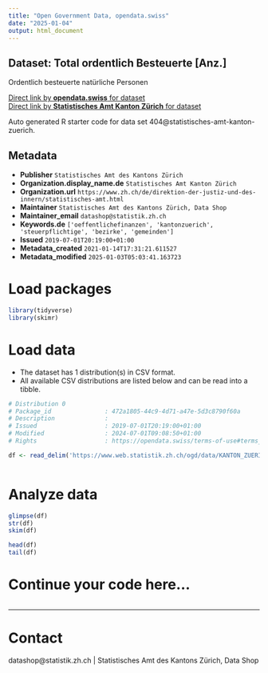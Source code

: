 ```yaml
---
title: "Open Government Data, opendata.swiss"
date: "2025-01-04"
output: html_document
---
```


## Dataset: Total ordentlich Besteuerte [Anz.]

Ordentlich besteuerte natürliche Personen

[Direct link by **opendata.swiss** for dataset](https://opendata.swiss/de/dataset/total-ordentlich-besteuerte-anz)<br>
[Direct link by **Statistisches Amt Kanton Zürich** for dataset](https://www.zh.ch/de/politik-staat/gemeinden/gemeindeportraet.html)

Auto generated R starter code for data set 404@statistisches-amt-kanton-zuerich.

## Metadata

- **Publisher** `Statistisches Amt des Kantons Zürich`
- **Organization.display_name.de** `Statistisches Amt Kanton Zürich`
- **Organization.url** `https://www.zh.ch/de/direktion-der-justiz-und-des-innern/statistisches-amt.html`
- **Maintainer** `Statistisches Amt des Kantons Zürich, Data Shop`
- **Maintainer_email** `datashop@statistik.zh.ch`
- **Keywords.de** `['oeffentlichefinanzen', 'kantonzuerich', 'steuerpflichtige', 'bezirke', 'gemeinden']`
- **Issued** `2019-07-01T20:19:00+01:00`
- **Metadata_created** `2021-01-14T17:31:21.611527`
- **Metadata_modified** `2025-01-03T05:03:41.163723`


# Load packages

```r

library(tidyverse)
library(skimr)

```

# Load data

-   The dataset has 1 distribution(s) in CSV format.
-   All available CSV distributions are listed below and can be read into a tibble.

```r

# Distribution 0
# Package_id               : 472a1805-44c9-4d71-a47e-5d3c8790f60a
# Description              : 
# Issued                   : 2019-07-01T20:19:00+01:00
# Modified                 : 2024-07-01T09:08:50+01:00
# Rights                   : https://opendata.swiss/terms-of-use#terms_by

df <- read_delim('https://www.web.statistik.zh.ch/ogd/data/KANTON_ZUERICH_830.csv')



```

# Analyze data

```r

glimpse(df)
str(df)
skim(df)

head(df)
tail(df)

```

# Continue your code here...

```r

```

------------------------------------------------------------------------

# Contact

datashop@statistik.zh.ch | Statistisches Amt des Kantons Zürich, Data Shop
